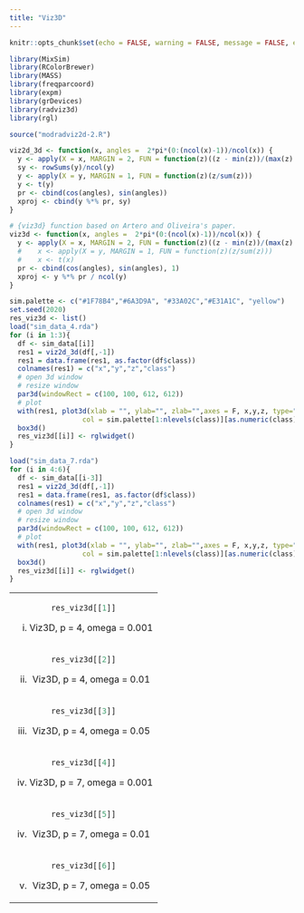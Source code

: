 ```yaml
---
title: "Viz3D"
---
```


<style type="text/css">
.main-container {
  max-width: 1500px;
  margin-left: auto;
  margin-right: auto;
}
</style>


```r
knitr::opts_chunk$set(echo = FALSE, warning = FALSE, message = FALSE, error = FALSE)
```

```r
library(MixSim)
library(RColorBrewer)
library(MASS)
library(freqparcoord)
library(expm)
library(grDevices)
library(radviz3d)
library(rgl)

source("modradviz2d-2.R")

viz2d_3d <- function(x, angles =  2*pi*(0:(ncol(x)-1))/ncol(x)) {
  y <- apply(X = x, MARGIN = 2, FUN = function(z)((z - min(z))/(max(z) - min(z))))
  sy <- rowSums(y)/ncol(y)
  y <- apply(X = y, MARGIN = 1, FUN = function(z)(z/sum(z)))
  y <- t(y)
  pr <- cbind(cos(angles), sin(angles))
  xproj <- cbind(y %*% pr, sy)
}

# {viz3d} function based on Artero and Oliveira's paper.
viz3d <- function(x, angles =  2*pi*(0:(ncol(x)-1))/ncol(x)) {
  y <- apply(X = x, MARGIN = 2, FUN = function(z)((z - min(z))/(max(z) - min(z))))
  #    x <- apply(X = y, MARGIN = 1, FUN = function(z)(z/sum(z)))
  #    x <- t(x)
  pr <- cbind(cos(angles), sin(angles), 1)
  xproj <- y %*% pr / ncol(y)
}

```


```r
sim.palette <- c("#1F78B4","#6A3D9A", "#33A02C","#E31A1C", "yellow")
set.seed(2020)
res_viz3d <- list()
load("sim_data_4.rda")
for (i in 1:3){
  df <- sim_data[[i]]
  res1 = viz2d_3d(df[,-1])
  res1 = data.frame(res1, as.factor(df$class))
  colnames(res1) = c("x","y","z","class")
  # open 3d window
  # resize window
  par3d(windowRect = c(100, 100, 612, 612))
  # plot
  with(res1, plot3d(xlab = "", ylab="", zlab="",axes = F, x,y,z, type="s",size = 0.75,
                  col = sim.palette[1:nlevels(class)][as.numeric(class)]))
  box3d()
  res_viz3d[[i]] <- rglwidget()
}

load("sim_data_7.rda")
for (i in 4:6){
  df <- sim_data[[i-3]]
  res1 = viz2d_3d(df[,-1])
  res1 = data.frame(res1, as.factor(df$class))
  colnames(res1) = c("x","y","z","class")
  # open 3d window
  # resize window
  par3d(windowRect = c(100, 100, 612, 612))
  # plot
  with(res1, plot3d(xlab = "", ylab="", zlab="",axes = F, x,y,z, type="s",size = 0.75,
                  col = sim.palette[1:nlevels(class)][as.numeric(class)]))
  box3d()
  res_viz3d[[i]] <- rglwidget()
}
```


<table width="500" border="0" cellpadding="0">

<tr>

<td align="center" valign="center">
```r
res_viz3d[[1]]
```
(i) Viz3D, p = 4, omega = 0.001
<br />
</td>


</tr>

<tr>

<td align="center" valign="center">
```r
res_viz3d[[2]]
```
(ii) Viz3D, p = 4, omega = 0.01
<br />
</td>


</tr>

<tr>

<td align="center" valign="center">
```r
res_viz3d[[3]]
```
(iii) Viz3D, p = 4, omega = 0.05
<br />
</td>


</tr>

<tr>

<td align="center" valign="center">
```r
res_viz3d[[4]]
```
(iv) Viz3D, p = 7, omega = 0.001
<br />
</td>


</tr>

<tr>

<td align="center" valign="center">
```r
res_viz3d[[5]]
```
(iv) Viz3D, p = 7, omega = 0.01
<br />
</td>


</tr>

<tr>

<td align="center" valign="center">
```r
res_viz3d[[6]]
```
(v) Viz3D, p = 7, omega = 0.05
<br />
</td>
</tr>
</table>
